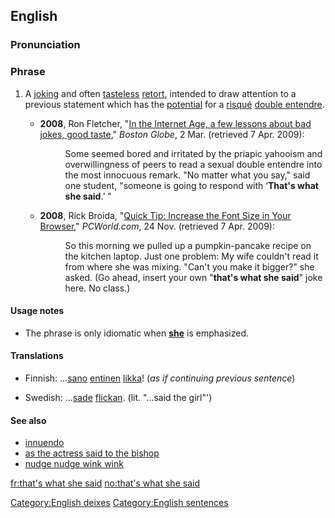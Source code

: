 ==English==

===Pronunciation===
{{audio|en-us-that's what she said.ogg|Audio (US)|lang=en}}

===Phrase===
{{head|en|phrase|head=[[that]][['s]] [[what]] [[she]] [[said]]}}

# {{context|US|humorous|idiomatic|lang=en}} A [[joke|joking]] and often [[tasteless]] [[retort]], intended to draw attention to a previous statement which has the [[potential]] for a [[risqué]] [[double entendre]].
#* '''2008''',  Ron Fletcher, "[http://www.boston.com/news/local/articles/2008/03/02/in_the_internet_age_a_few_lessons_about_bad_jokes_good_taste/ In the Internet Age, a few lessons about bad jokes, good taste]," ''Boston Globe'', 2 Mar. (retrieved 7 Apr. 2009):
#*: Some seemed bored and irritated by the priapic yahooism and overwillingness of peers to read a sexual double entendre into the most innocuous remark. "No matter what you say," said one student, "someone is going to respond with ‘'''That's what she said'''.’ "
#* '''2008''', Rick Broida, "[http://www.pcworld.com/businesscenter/article/154442/quick_tip_increase_the_font_size_in_your_browser.html?tk=rl_noinform Quick Tip: Increase the Font Size in Your Browser]," ''PCWorld.com'', 24 Nov. (retrieved 7 Apr. 2009):
#*: So this morning we pulled up a pumpkin-pancake recipe on the kitchen laptop. Just one problem: My wife couldn't read it from where she was mixing. "Can't you make it bigger?" she asked. (Go ahead, insert your own "'''that's what she said'''" joke here. No class.)

====Usage notes====
* The phrase is only idiomatic when '''[[she]]''' is emphasized.

====Translations====
{{trans-top|retort}}
* Finnish: ...[[sano]] [[entinen]] [[likka]]! (''as if continuing previous sentence'')
{{trans-mid}}
* Swedish: ...[[sade]] [[flickan]]. (lit. "...said the girl"')
{{trans-bottom}}

====See also====
* [[innuendo]]
* [[as the actress said to the bishop]]
* [[nudge nudge wink wink]]

[[Category:English deixes]]
[[Category:English sentences]]

[[fr:that's what she said]]
[[no:that's what she said]]